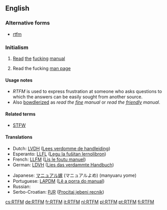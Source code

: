 ==English==

===Alternative forms===
* [[rtfm]]

===Initialism===
{{head|en|initialism}}

# {{context|Internet|lang=en}} [[read|Read]] [[the]] [[fucking]] [[manual]]
# {{context|Internet|Unix|lang=en}} Read the fucking [[man page]]

====Usage notes====
* ''RTFM'' is used to express frustration at someone who asks questions to which the answers can be easily sought from another source.
* Also [[bowdlerize|bowdlerized]] as ''read the [[fine]] manual'' or ''read the [[friendly]] manual''.

====Related terms====
* [[STFW]]

====Translations====
<!--Note: Provide ABBREVIATIONS where these exist and ensure translations are IDIOMATIC-->
{{trans-top|Abbreviation of ''Read the fucking manual''}}
* Dutch: [[LVDH]] ([[Lees verdomme de handleiding]])
* Esperanto: [[LLFL]] ([[Legu la fuŝitan lernolibron]])
* French: [[LLFM]] ([[Lis le foutu manuel]])
* German: [[LDVH]] ([[Lies das verdammte Handbuch]])
{{trans-mid}}
* Japanese: [[マニュアル嫁]] (マニュアルよめ) (manyuaru yome)
* Portuguese: [[LAPDM]] ([[Lê a porra do manual]])
* Russian: {{t|ru|прочитай долбаное руководство|tr=pročitáj dólbanoje rukovódstvo}}
* Serbo-Croatian: [[PJR]] ([[Procitaj jebeni recnik]])
{{trans-bottom}}

[[cs:RTFM]]
[[de:RTFM]]
[[fr:RTFM]]
[[it:RTFM]]
[[nl:RTFM]]
[[pl:RTFM]]
[[pt:RTFM]]
[[fi:RTFM]]